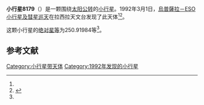 {{Infobox planet
| bgcolour = #FFFFC0
| name = 8179
| symbol = 
| image = 
| caption = 
| discovery = yes
| discovery_ref = 
| discoverer = [[烏普薩拉－ESO小行星及彗星巡天|烏普薩拉－ESO小行星及彗星巡天]]
| discovery_site = [[拉西拉天文台|拉西拉天文台]] 
| discovered = 1992年3月1日
| designations = yes
| mp_name = 
| named_after = 
| alt_names = 1992 EA7/ 1952 HB3 / 1985 GY1
| mp_category = [[主带小行星|主带小行星]]
| orbit_ref = <ref name="a">[http://ssd.jpl.nasa.gov/sbdb.cgi?sstr=8179 8179] {{Wayback|url=http://ssd.jpl.nasa.gov/sbdb.cgi?sstr=8179 |date=20210717063334 }}，小行星數據庫瀏覽器（JPL Small-Body Database Browser）－[[美国国家航空航天局|美国国家航空航天局]]喷气推进实验室</ref>
| epoch = 2456400.5 (2013年4月18日更新)
| aphelion = {{convert|2.7633357|AU|km|3|abbr=on|lk=out}}
| perihelion = {{convert|2.0010201|AU|km|3|abbr=on}}
| semimajor = {{convert|2.3821779|AU|km|3|abbr=on}}
| eccentricity = 0.1600039
| period = 1342.949548 [[日|日]]<br />3.68[[儒略年|儒略年]]
| avg_speed = 
| inclination = 6.88752
| asc_node = 31.11747
| mean_anomaly = 
| arg_peri = 250.91984
| satellites = 
| physical_characteristics = yes
| dimensions = 
| mass = 
| density = 
| surface_grav = 
| escape_velocity = 
| sidereal_day = 
| axial_tilt = 
| pole_ecliptic_lat = 
| pole_ecliptic_lon = 
| albedo = 
| temperatures= 
| temp_name1 = 
| mean_temp_1 = 
| max_temp_1 = 
| temp_name2 = 
| max_temp_2 = 
| spectral_type = 
| abs_magnitude = 250.91984
}}

'''小行星8179'''（{{lang-en|8179}}）是一颗围绕[[太阳|太阳]][[公转|公转]]的[[小行星|小行星]]。1992年3月1日，[[烏普薩拉－ESO小行星及彗星巡天|烏普薩拉－ESO小行星及彗星巡天]]在拉西拉天文台发现了此天体<ref name="a" /><ref>{{cite news|title=小行星列表|url=http://cfa-www.harvard.edu/iau/lists/NumberedMPs.txt|accessdate=2013-07-08|newspaper=哈佛大学|archive-date=2008-05-17|archive-url=https://web.archive.org/web/20080517010638/http://cfa-www.harvard.edu/iau/lists/NumberedMPs.txt|dead-url=no}}</ref>。

这颗小行星的[[绝对星等|绝对星等]]为250.91984等<ref name="a" />。

==参考文献==
{{reflist}}
{{Minor Planet Number|[[小行星8178|小行星8178]]|[[小行星8180|小行星8180]]}}

{{小天体}}

[[Category:小行星带天体|Category:小行星带天体]]
[[Category:1992年发现的小行星|Category:1992年发现的小行星]]

{{asteroid-stub}}